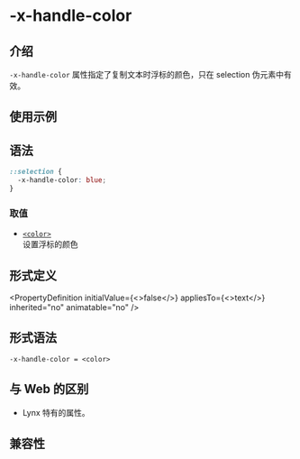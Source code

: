 # -x-handle-color

## 介绍

`-x-handle-color` 属性指定了复制文本时浮标的颜色，只在 selection 伪元素中有效。

## 使用示例


<Go
  example="css-api"
  defaultFile="src/-x-handle-color/App.tsx"
  img="/assets/doc/css/-x-handle-color.jpg"
  defaultEntryFile="dist/-x-handle-color.lynx.bundle"
  entry="src/-x-handle-color"
/>

## 语法

```css
::selection {
  -x-handle-color: blue;
}
```

### 取值

- [`<color>`](./color.mdx)<br/>
  设置浮标的颜色

## 形式定义


<PropertyDefinition
  initialValue={<>false</>}
  appliesTo={<>text</>}
  inherited="no"
  animatable="no"
/>

## 形式语法

```
-x-handle-color = <color>
```

## 与 Web 的区别

- Lynx 特有的属性。

## 兼容性


<LegacyCompatTable metadata="css/properties/-x-handle-color" />
